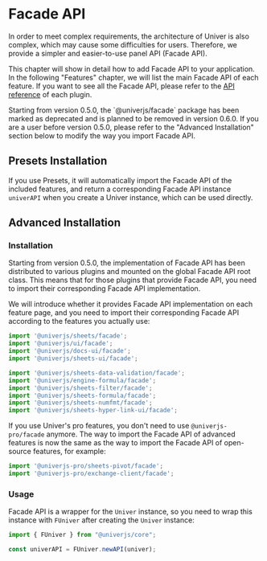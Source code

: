 
# Facade API

In order to meet complex requirements, the architecture of Univer is also complex, which may cause some difficulties for users. Therefore, we provide a simpler and easier-to-use panel API (Facade API).

This chapter will show in detail how to add Facade API to your application. In the following "Features" chapter, we will list the main Facade API of each feature. If you want to see all the Facade API, please refer to the [API reference](/typedoc/@univerjs/facade/README) of each plugin.

<Callout>
  Starting from version 0.5.0, the `@univerjs/facade` package has been marked as deprecated and is planned to be removed in version 0.6.0. If you are a user before version 0.5.0, please refer to the "Advanced Installation" section below to modify the way you import Facade API.
</Callout>

## Presets Installation

If you use Presets, it will automatically import the Facade API of the included features, and return a corresponding Facade API instance `univerAPI` when you create a Univer instance, which can be used directly.

## Advanced Installation

### Installation

Starting from version 0.5.0, the implementation of Facade API has been distributed to various plugins and mounted on the global Facade API root class. This means that for those plugins that provide Facade API, you need to import their corresponding Facade API implementation.

We will introduce whether it provides Facade API implementation on each feature page, and you need to import their corresponding Facade API according to the features you actually use:

```typescript
import '@univerjs/sheets/facade';
import '@univerjs/ui/facade';
import '@univerjs/docs-ui/facade';
import '@univerjs/sheets-ui/facade';

import '@univerjs/sheets-data-validation/facade';
import '@univerjs/engine-formula/facade';
import '@univerjs/sheets-filter/facade';
import '@univerjs/sheets-formula/facade';
import '@univerjs/sheets-numfmt/facade';
import '@univerjs/sheets-hyper-link-ui/facade';
```

If you use Univer's pro features, you don't need to use `@univerjs-pro/facade` anymore. The way to import the Facade API of advanced features is now the same as the way to import the Facade API of open-source features, for example:

```typescript
import '@univerjs-pro/sheets-pivot/facade';
import '@univerjs-pro/exchange-client/facade';
```

### Usage

Facade API is a wrapper for the `Univer` instance, so you need to wrap this instance with `FUniver` after creating the `Univer` instance:

```typescript
import { FUniver } from "@univerjs/core";

const univerAPI = FUniver.newAPI(univer);
```
